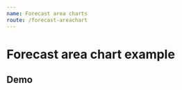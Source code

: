 ```yaml
---
name: Forecast area charts
route: /forecast-areachart
---
```



# Forecast area chart example

## Demo
<Playground>
    <ForecastAreaChart 
        tooltip={ { 
            current: { label: 'Lançamento', result: 'Posição' }, 
            forecast: { label: 'Projeção', result: 'Posição' }   
        } }
        yComplement=" km"
        forecastChartLegends={ {
            current: 'current',
            forecast: 'forecast',
            lineMark: 'divisor'
        }}
        xType="time"
        grid={ { left: "10%" } }
        forecastColor="orange"
        color="blue"
        lineMarkValue={ 2 }
        lineMarkColor="red"
        data={ 
            [
                { 
                    label: '2019-01-01 09:20', 
                    result: 1.8 
                }, 
                { 
                    label: '2019-01-01 09:21', 
                    result: 4.5 
                },
                { 
                    label: '2019-03-01 09:20', 
                    result: 3 
                }, 
                { 
                    label: '2019-04-01 09:20', 
                    result: 2 
                },
                { 
                    label: '2019-05-01 09:20', 
                    result: 4 
                },
                { 
                    label: '2019-06-01 09:20', 
                    result: 4 
                },
                { 
                    label: '2019-05-02 09:20', 
                    result: 4 
                },
                { 
                    label: '2019-06-03 09:20', 
                    result: 4 
                },
                 { 
                    label: '2019-05-01 09:20', 
                    result: 4 
                },
                { 
                    label: '2019-06-04 09:20', 
                    result: 4 
                },
                { 
                    label: '2019-05-05 09:20', 
                    result: 4 
                },
                { 
                    label: '2019-06-07 09:20', 
                    result: 4 
                }
            ]
        }
    />
</Playground>